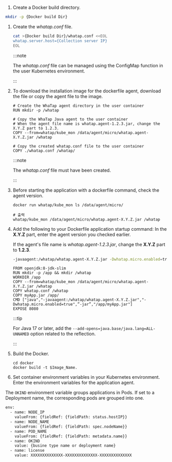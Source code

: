 1.  Create a Docker build directory.

```bash
mkdir -p {Docker build Dir}
```

1.  Create the _whatap.conf_ file.

    ```bash
    cat >{Docker build Dir}/whatap.conf <<EOL
    whatap.server.host={Collection server IP}
    EOL
    ```

    :::note

    The _whatap.conf_ file can be managed using the ConfigMap function in the user Kubernetes environment.

    :::

1.  To download the installation image for the dockerfile agent, download the file or copy the agent file to the image.

    ```docker
    # Create the WhaTap agent directory in the user container
    RUN mkdir -p /whatap

    # Copy the WhaTap Java agent to the user container
    # When the agent file name is whatap.agent-1.2.3.jar, change the X.Y.Z part to 1.2.3.
    COPY --from=whatap/kube_mon /data/agent/micro/whatap.agent-X.Y.Z.jar /whatap

    # Copy the created whatap.conf file to the user container
    COPY ./whatap.conf /whatap/    
    ```

    :::note

    The _whatap.conf_ file must have been created.

    :::

2.  Before starting the application with a dockerfile command, check the agent version.

    ```docker
    docker run whatap/kube_mon ls /data/agent/micro/

    # 출력
    whatap/kube_mon /data/agent/micro/whatap.agent-X.Y.Z.jar /whatap
    ```

3.  Add the following to your Dockerfile application startup command: In the **X.Y.Z** part, enter the agent version you checked earlier.

    If the agent's file name is _whatap.agent-1.2.3.jar_, change the **X.Y.Z** part to **1.2.3**.

    ```bash
    -javaagent:/whatap/whatap.agent-X.Y.Z.jar -Dwhatap.micro.enabled=true
    ```

    ```docker title='Dockerfile 예시' showLineNumbers {4,7}
    FROM openjdk:8-jdk-slim
    RUN mkdir -p /app && mkdir /whatap
    WORKDIR /app
    COPY --from=whatap/kube_mon /data/agent/micro/whatap.agent-X.Y.Z.jar /whatap
    COPY whatap.conf /whatap
    COPY myApp.jar /app/
    CMD ["java","-javaagent:/whatap/whatap.agent-X.Y.Z.jar","-Dwhatap.micro.enabled=true",”-jar”,"/app/myApp.jar"]
    EXPOSE 8080
    ```

    :::tip

    For Java 17 or later, add the `--add-opens=java.base/java.lang=ALL-UNNAMED` option related to the reflection.

    :::

4.  Build the Docker.

    ```docker
    cd docker
    docker build -t $Image_Name.
    ```

1.  Set container environment variables in your Kubernetes environment. Enter the environment variables for the application agent.

  The `OKIND` environment variable groups applications in Pods. If set to a Deployment name, the corresponding pods are grouped into one.

```bash showLineNumbers {8-9}
env:
  - name: NODE_IP
    valueFrom: {fieldRef: {fieldPath: status.hostIP}}
  - name: NODE_NAME
    valueFrom: {fieldRef: {fieldPath: spec.nodeName}}
  - name: POD_NAME
    valueFrom: {fieldRef: {fieldPath: metadata.name}}
  - name: OKIND
    value: {busine type name or deployment name}
  - name: license
    value: XXXXXXXXXXXXXX-XXXXXXXXXXXXXX-XXXXXXXXXXXXXX  
```
